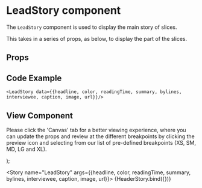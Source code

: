 
<Meta
  title="Newskit/Slices/LeadStory"
  component={LeadStory}
/>

# LeadStory component
The `LeadStory` component is used to display the main story of slices.

This takes in a series of props, as below, to display the part of the slices.

## Props
<Props of={LeadStory} />

## Code Example
`<LeadStory data={{headline, color, readingTime, summary, bylines, interviewee, caption, image, url}}/>`

## View Component
Please click the 'Canvas' tab for a better viewing experience, where you can update the props and review at the different breakpoints by clicking the preview icon and selecting from our list of pre-defined breakpoints (XS, SM, MD, LG and XL).

  <NewsKitProvider theme={TimesWebLightTheme}>
    <LeadStory {...{headline, color, readingTime, summary, bylines, interviewee, caption, image, url}} />
  </NewsKitProvider>
);

<Story name="LeadStory"
   args={{headline, color, readingTime, summary, bylines, interviewee, caption, image, url}}>
  {HeaderStory.bind({})}
</Story>